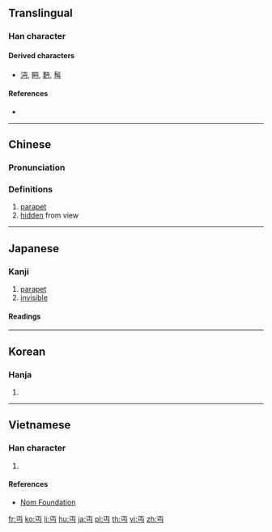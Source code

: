 {{also|丐}}
{{character info/new}}

==Translingual==

===Han character===
{{Han char|rn=1|rad=一|as=03|sn=4|four=10727|canj=MLVS}}

====Derived characters====
* [[沔]], [[眄]], [[麪]], [[髩]]

====References====
* {{Han ref|kx=0077.020|dkj=00021|dj=0154.020|hdz=10011.050|uh=4E0F|ud=19983|bh=C94D|bd=51533}}

----

==Chinese==
{{zh-forms}}

===Pronunciation===
{{zh-pron
|m=miǎn,jū
|c=min5
|h=
|mn=
|w=
|mc=y
|oc=y
|ma=|ma2=
|cat=n,a
}}

===Definitions===
# [[parapet]]
# [[hidden]] from view

----

==Japanese==

===Kanji===
{{ja-kanji|grade=uc|rs=一03}}

# [[parapet]]
# [[invisible]]

====Readings====
{{ja-readings|goon=[[めん]] (men)|kanon=[[べん]] (ben)|kun=[[みえぬ]] (mienu)}}

----

==Korean==

===Hanja===
{{ko-hanja|hangeul=[[면]]|rv=myeon|mr=myŏn}}

# {{defn|lang=ko|sort=一03}}

----

==Vietnamese==

===Han character===
{{vi-hantu|[[miện]]|rs=一03}}

# {{defn|lang=vi|sort=一03}}

====References====
* [http://nomfoundation.org/common/nom_details.php?codepoint=4e0f Nom Foundation]

[[fr:丏]]
[[ko:丏]]
[[li:丏]]
[[hu:丏]]
[[ja:丏]]
[[pl:丏]]
[[th:丏]]
[[vi:丏]]
[[zh:丏]]